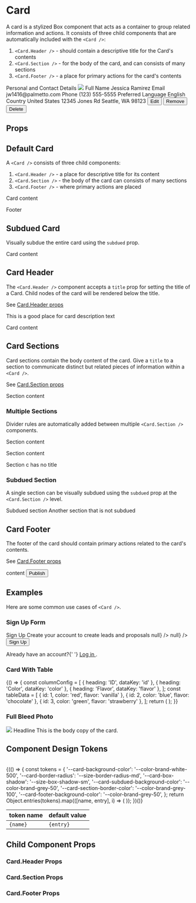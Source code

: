 
<Meta title="Components/Card/Overview" component={Card} />

# Card

A card is a stylized Box component that acts as a container to group related information and actions.
It consists of three child components that are automatically included with the `<Card />`:

1. `<Card.Header />` - should contain a descriptive title for the Card's contents
1. `<Card.Section />` - for the body of the card, and can consists of many sections
1. `<Card.Footer />` - a place for primary actions for the card's contents

<Canvas>
  <Box background="grey-lightest" padding="2xl">
    <Card>
      <Card.Header title="Profile Card Example">
        <Box as="p" color="grey" fontSize="sm">
          Personal and Contact Details
        </Box>
      </Card.Header>
      <Box overflow="hidden" height="130px">
        <img src="https://images.unsplash.com/photo-1555412654-72a95a495858?ixlib=rb-1.2.1&ixid=eyJhcHBfaWQiOjEyMDd9&auto=format&fit=crop&w=1000&q=80" />
      </Box>
      <Card.Section title="profile">
        <Box direction="row" childGap="lg">
          <Box flex="auto" childGap="lg">
            <Box childGap="2xs">
              <Box fontSize="sm" color="grey">
                Full Name
              </Box>
              <Box>Jessica Ramirez</Box>
            </Box>
            <Box childGap="2xs">
              <Box fontSize="sm" color="grey">
                Email
              </Box>
              <Box>jw1416@palmetto.com</Box>
            </Box>
            <Box childGap="2xs">
              <Box fontSize="sm" color="grey">
                Phone
              </Box>
              <Box>(123) 555-5555</Box>
            </Box>
          </Box>
          <Box flex="auto" childGap="lg">
            <Box childGap="2xs">
              <Box fontSize="sm" color="grey">
                Preferred Language
              </Box>
              <Box>English</Box>
            </Box>
            <Box childGap="2xs">
              <Box fontSize="sm" color="grey">
                Country
              </Box>
              <Box>United States</Box>
            </Box>
          </Box>
        </Box>
      </Card.Section>
      <Card.Section title="site location">
        <Box childGap="2xs">
          <Box>12345 Jones Rd</Box>
          <Box>Seattle, WA 98123</Box>
        </Box>
      </Card.Section>
      <Card.Footer>
        <Box display="flex" direction="row" justify="between" overflow="hidden" childGap="md">
          <Box direction="row" childGap="sm">
            <Button size="sm" variant="light">
              Edit
            </Button>
            <Button size="sm" variant="light">
              Remove
            </Button>
          </Box>
          <Button variant="danger" isOutlined size="sm">
            Delete
          </Button>
        </Box>
      </Card.Footer>
    </Card>
  </Box>
</Canvas>

## Props

<ArgsTable of={Card} />

## Default Card

A `<Card />` consists of three child components:

1. `<Card.Header />` - a place for descriptive title for its content
1. `<Card.Section />` - the body of the card can consists of many sections
1. `<Card.Footer />` - where primary actions are placed

<Canvas>
  <Story name="Default Card">
    <Card>
      <Card.Header title="Default Card" />
      <Card.Section>
        <p>Card content</p>
      </Card.Section>
      <Card.Footer>Footer</Card.Footer>
    </Card>
  </Story>
</Canvas>

## Subdued Card

Visually subdue the entire card using the `subdued` prop.

<Canvas>
  <Story name="Subdued Card">
    <Card subdued>
      <Card.Header title="Subdued Card" />
      <Card.Section>
        <p>Card content</p>
      </Card.Section>
    </Card>
  </Story>
</Canvas>

## Card Header

The `<Card.Header />` component accepts a `title` prop for setting the title of a Card. Child nodes of the card will be rendered below the title.

See [Card.Header props](#cardheader-props)

<Canvas>
  <Story name="Card Title">
    <Card>
      <Card.Header title="Default Card">This is a good place for card description text</Card.Header>
      <Card.Section>
        <p>Card content</p>
      </Card.Section>
    </Card>
  </Story>
</Canvas>

## Card Sections

Card sections contain the body content of the card. Give a `title` to a section to communicate distinct but related pieces of information within a `<Card />`.

See [Card.Section props](#cardsection-props)

<Canvas>
  <Story name="Section Title">
    <Card>
      <Card.Header title="Card Title" />
      <Card.Section title="Section Title">
        <p>Section content</p>
      </Card.Section>
    </Card>
  </Story>
</Canvas>

### Multiple Sections

Divider rules are automatically added between multiple `<Card.Section />` components.

<Canvas>
  <Story name="Multiple Sections">
    <Card>
      <Card.Header title="Card with Multiple Sections" />
      <Card.Section title="Section A Title">
        <p>Section content</p>
      </Card.Section>
      <Card.Section title="Section B Title">
        <p>Section content</p>
      </Card.Section>
      <Card.Section>
        <p>Section c has no title</p>
      </Card.Section>
    </Card>
  </Story>
</Canvas>

### Subdued Section

A single section can be visually subdued using the `subdued` prop at the `<Card.Section />` level.

<Canvas>
  <Story name="Subdued Section">
    <Card>
      <Card.Header title="Card with Subdued Section" />
      <Card.Section subdued>
        <Box as="p">Subdued section</Box>
      </Card.Section>
      <Card.Section>
        <Box as="p">Another section that is not subdued</Box>
      </Card.Section>
    </Card>
  </Story>
</Canvas>

## Card Footer

The footer of the card should contain primary actions related to the card's contents.

See [Card.Footer props](#cardfooter-props)

<Canvas>
  <Story name="Footer">
    <Card>
      <Card.Section>content</Card.Section>
      <Card.Footer>
        <Button variant="primary">Publish</Button>
      </Card.Footer>
    </Card>
  </Story>
</Canvas>

## Examples

Here are some common use cases of `<Card />`.

### Sign Up Form

<Canvas>
  <Story name="Example - Sign Up Form">
    <Box alignItems="center" alignContent="center" padding="2xl" background="grey-lightest">
      <Card maxWidth="4xl">
        <Card.Section padding="3xl">
          <Box childGap="xl">
            <Box childGap="sm" alignItems="center">
              <Heading as="h1" size="xl">
                Sign Up
              </Heading>
              <Box as="p" color="grey" fontSize="sm">
                Create your account to create leads and proposals
              </Box>
            </Box>
            <Box childGap="lg">
              <TextInput id="email" value="" label="Email Address" onChange={() => null} />
              <TextInput
                id="password"
                type="password"
                value=""
                label="Password"
                onChange={() => null}
              />
              <Button fullWidth variant="primary">
                Sign Up
              </Button>
            </Box>
            <Box alignItems="center" fontSize="sm" color="grey">
              <p>
                Already have an account?{' '}
                <a href="#" className="font-color-primary">
                  Log in
                </a>
                .
              </p>
            </Box>
          </Box>
        </Card.Section>
      </Card>
    </Box>
  </Story>
</Canvas>

### Card With Table

<Canvas>
  <Story name="Example - Card With Table">
    {() => {
      const columnConfig = [
        { heading: 'ID', dataKey: 'id' },
        { heading: 'Color', dataKey: 'color' },
        { heading: 'Flavor', dataKey: 'flavor' },
      ];
      const tableData = [
        { id: 1, color: 'red', flavor: 'vanilla' },
        { id: 2, color: 'blue', flavor: 'chocolate' },
        { id: 3, color: 'green', flavor: 'strawberry' },
      ];
      return (
        <Card>
          <Card.Header title="Flavor Table" />
          <Card.Section padding="0">
            <Table rowKey="id" columns={columnConfig} rows={tableData} />
          </Card.Section>
        </Card>
      );
    }}
  </Story>
</Canvas>

### Full Bleed Photo

<Canvas>
  <Story name="Example - Full Bleed Photo">
    <Box alignItems="center" alignContent="center" padding="2xl" background="grey-lightest">
      <Card width="300px">
        <Card.Section padding="0" overflow="hidden" height="300px">
          <img src="https://images.unsplash.com/photo-1555412654-72a95a495858?ixlib=rb-1.2.1&ixid=eyJhcHBfaWQiOjEyMDd9&auto=format&fit=crop&w=600&q=80" />
        </Card.Section>
        <Card.Section childGap="xs">
          <Heading>Headline</Heading>
          <Box as="p">This is the body copy of the card.</Box>
        </Card.Section>
      </Card>
    </Box>
  </Story>
</Canvas>

## Component Design Tokens

<table>
  <thead>
    <tr>
      <th>token name</th>
      <th>default value</th>
    </tr>
  </thead>
  <tbody>
    {(() => {
      const tokens = {
        '--card-background-color': '--color-brand-white-500',
        '--card-border-radius': '--size-border-radius-md',
        '--card-box-shadow': '--size-box-shadow-sm',
        '--card-subdued-background-color': '--color-brand-grey-50',
        '--card-section-border-color': '--color-brand-grey-100',
        '--card-footer-background-color': '--color-brand-grey-50',
      };
      return Object.entries(tokens).map(([name, entry], i) => (
        <tr key={i}>
          <td>
            <code>{name}</code>
          </td>
          <td>
            <code>{entry}</code>
          </td>
        </tr>
      ));
    })()}
  </tbody>
</table>

## Child Component Props

### Card.Header Props

<ArgsTable of={Card.Header} />

### Card.Section Props

<ArgsTable of={Card.Section} />

### Card.Footer Props

<ArgsTable of={Card.Footer} />
